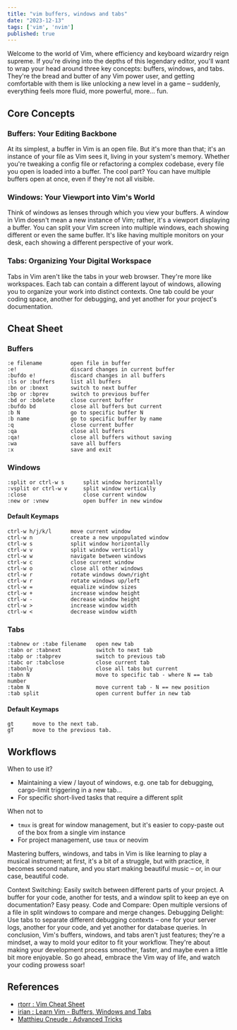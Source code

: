 ```yaml
---
title: "vim buffers, windows and tabs"
date: "2023-12-13"
tags: ['vim', 'nvim']
published: true
---
```


Welcome to the world of Vim, where efficiency and keyboard wizardry reign supreme.
If you're diving into the depths of this legendary editor, you'll want to wrap your
head around three key concepts: buffers, windows, and tabs. They're the bread and
butter of any Vim power user, and getting comfortable with them is like unlocking
a new level in a game – suddenly, everything feels more fluid, more powerful, more... fun.

## Core Concepts

### Buffers: Your Editing Backbone

At its simplest, a buffer in Vim is an open file.
But it's more than that; it's an instance of your file as Vim sees it,
living in your system's memory. Whether you're tweaking a config file or
refactoring a complex codebase, every file you open is loaded into a buffer.
The cool part? You can have multiple buffers open at once, even if they're not all visible.

### Windows: Your Viewport into Vim's World

Think of windows as lenses through which you view your buffers.
A window in Vim doesn't mean a new instance of Vim; rather, it's a viewport displaying a buffer.
You can split your Vim screen into multiple windows, each showing different or even the same buffer.
It's like having multiple monitors on your desk, each showing a different perspective of your work.

### Tabs: Organizing Your Digital Workspace

Tabs in Vim aren't like the tabs in your web browser.
They're more like workspaces. Each tab can contain a different layout of windows,
allowing you to organize your work into distinct contexts. One tab could be your coding space,
another for debugging, and yet another for your project's documentation.

## Cheat Sheet

### Buffers

```text
:e filename         open file in buffer
:e!                 discard changes in current buffer
:bufdo e!           discard changes in all buffers
:ls or :buffers     list all buffers
:bn or :bnext       switch to next buffer
:bp or :bprev       switch to previous buffer
:bd or :bdelete     close current buffer
:bufdo bd           close all buffers but current
:b N                go to specific buffer N
:b name             go to specific buffer by name
:q                  close current buffer
:qa                 close all buffers
:qa!                close all buffers without saving
:wa                 save all buffers
:x                  save and exit
```

### Windows

```text
:split or ctrl-w s      split window horizontally
:vsplit or ctrl-w v     split window vertically
:close                  close current window
:new or :vnew           open buffer in new window
```

#### Default Keymaps

```text
ctrl-w h/j/k/l      move current window
ctrl-w n            create a new unpopulated window
ctrl-w s            split window horizontally
ctrl-w v            split window vertically
ctrl-w w            navigate between windows
ctrl-w c            close current window
ctrl-w o            close all other windows
ctrl-w r            rotate windows down/right
ctrl-w r            rotate windows up/left
ctrl-w =            equalize window sizes
ctrl-w +            increase window height
ctrl-w -            decrease window height
ctrl-w >            increase window width
ctrl-w <            decrease window width
```

### Tabs

```text
:tabnew or :tabe filename   open new tab
:tabn or :tabnext           switch to next tab
:tabp or :tabprev           switch to previous tab
:tabc or :tabclose          close current tab
:tabonly                    close all tabs but current
:tabn N                     move to specific tab - where N == tab number
:tabm N                     move current tab - N == new position
:tab split                  open current buffer in new tab
```

#### Default Keymaps

```text
gt      move to the next tab.
gT      move to the previous tab.
```

## Workflows

When to use it?

- Maintaining a view / layout of windows, e.g. one tab for debugging, cargo-limit triggering in a new tab...
- For specific short-lived tasks that require a different split

When not to

- <code>tmux</code> is great for window management, but it's easier to copy-paste out of the box from a single vim instance
- For project management, use <code>tmux</code> or neovim

Mastering buffers, windows, and tabs in Vim is like learning to play a musical instrument;
at first, it's a bit of a struggle, but with practice, it becomes second nature,
and you start making beautiful music – or, in our case, beautiful code.

Context Switching: Easily switch between different parts of your project. A buffer for your code, another for tests, and a window split to keep an eye on documentation? Easy peasy.
Code and Compare: Open multiple versions of a file in split windows to compare and merge changes.
Debugging Delight: Use tabs to separate different debugging contexts – one for your server logs, another for your code, and yet another for database queries.
In conclusion, Vim's buffers, windows, and tabs aren't just features; they're a mindset, a way to mold your editor to fit your workflow. They're about making your development process smoother, faster, and maybe even a little bit more enjoyable. So go ahead, embrace the Vim way of life, and watch your coding prowess soar!

## References

- [rtorr : Vim Cheat Sheet](https://vim.rtorr.com/)
- [irian : Learn Vim - Buffers, Windows and Tabs](https://learnvim.irian.to/basics/buffers_windows_tabs)
- [Matthieu Cneude : Advanced Tricks](https://thevaluable.dev/vim-advanced/)

